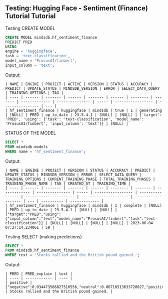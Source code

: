 ## Testing: Hugging Face - Sentiment (Finance) Tutorial Tutorial

Testing CREATE MODEL

```sql
CREATE MODEL mindsdb.hf_sentiment_finance
PREDICT PRED
USING
engine = 'huggingface',
task = 'text-classification',
model_name = 'ProsusAI/finbert',
input_column = 'text';
```

Output:
```
| NAME | ENGINE | PROJECT | ACTIVE | VERSION | STATUS | ACCURACY | PREDICT | UPDATE_STATUS | MINDSDB_VERSION | ERROR | SELECT_DATA_QUERY | TRAINING_OPTIONS | TAG |
| ---- | ------ | ------- | ------ | ------- | ------ | -------- | ------- | ------------- | --------------- | ----- | ----------------- | ---------------- | --- |
| hf_sentiment_finance | huggingface | mindsdb | true | 1 | generating | [NULL] | PRED | up_to_date | 23.5.4.1 | [NULL] | [NULL] | {'target': 'PRED', 'using': {'task': 'text-classification', 'model_name': 'ProsusAI/finbert', 'input_column': 'text'}} | [NULL] |

```


STATUS OF THE MODEL

```sql
SELECT *
FROM mindsdb.models 
WHERE name = 'hf_sentiment_finance';
```
Output:

```
| NAME | ENGINE | PROJECT | VERSION | STATUS | ACCURACY | PREDICT | UPDATE_STATUS | MINDSDB_VERSION | ERROR | SELECT_DATA_QUERY | TRAINING_OPTIONS | CURRENT_TRAINING_PHASE | TOTAL_TRAINING_PHASES | TRAINING_PHASE_NAME | TAG | CREATED_AT | TRAINING_TIME |
| ---- | ------ | ------- | ------- | ------ | -------- | ------- | ------------- | --------------- | ----- | ----------------- | ---------------- | ---------------------- | --------------------- | ------------------- | --- | ---------- | ------------- |
| hf_sentiment_finance | huggingface | mindsdb | 1 | complete | [NULL] | PRED | up_to_date | 23.5.4.1 | [NULL] | [NULL] | {"target":"PRED","using":{"input_column":"text","model_name":"ProsusAI/finbert","task":"text-classification"}} | [NULL] | [NULL] | [NULL] | [NULL] | 2023-06-04 07:27:14.234061 | 59 |
```


Testing SELECT (making predictions)

```sql
SELECT *
FROM mindsdb.hf_sentiment_finance
WHERE text = 'Stocks rallied and the British pound gained.';
```

Output:

```
| PRED | PRED_explain | text |
| ---- | ------------ | ---- |
| positive | {"negative":0.034473586827516556,"neutral":0.06716513633728027,"positive":0.898361325263977} | Stocks rallied and the British pound gained. |
```
